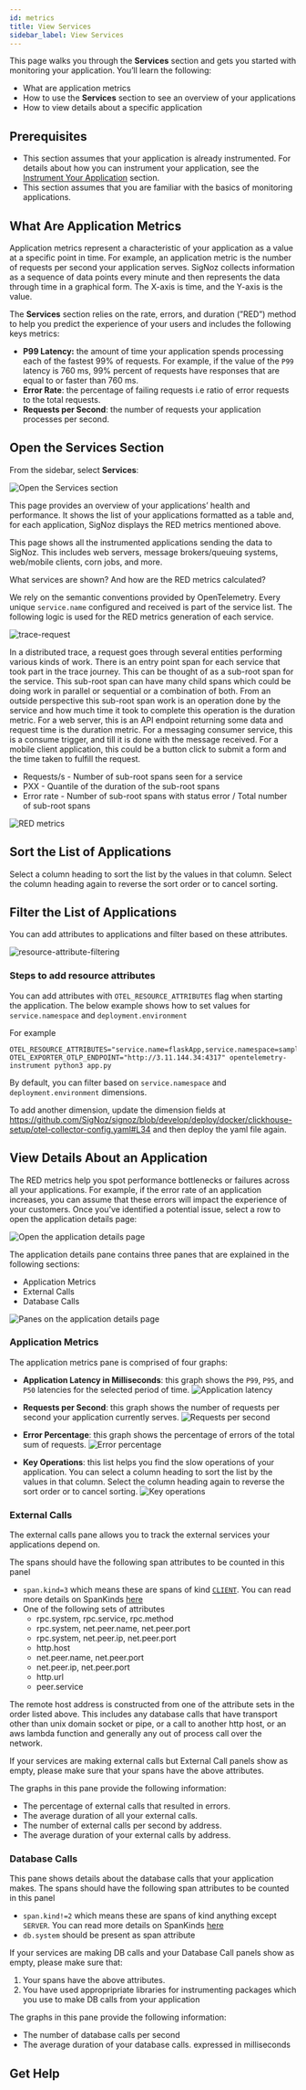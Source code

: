 ```yaml
---
id: metrics
title: View Services
sidebar_label: View Services
---
```




This page walks you through the **Services** section and gets you started with monitoring your application. You’ll learn the following:

- What are application metrics
- How to use the **Services** section to see an overview of your applications
- How to view details about a specific application


<UseHotRod /> 

## Prerequisites

- This section assumes that your application is already instrumented. For details about how you can instrument your application, see the [Instrument Your Application](/docs/instrumentation/) section.
- This section assumes that you are familiar with the basics of monitoring applications.


## What Are Application Metrics

Application metrics represent a characteristic of your application as a value at a specific point in time. For example, an application metric is the number of requests per second your application serves. SigNoz collects information as a sequence of data points every minute and then represents the data through time in a graphical form. The X-axis is time, and the Y-axis is the value.

The **Services** section relies on the rate, errors, and duration (”RED”) method to help you predict the experience of your users and includes the following keys metrics:

- **P99 Latency:** the amount of time your application spends processing each of the fastest 99% of requests. For example, if the value of the `P99` latency is 760 ms, 99% percent of requests have responses that are equal to or faster than 760 ms.
- **Error Rate**: the percentage of failing requests i.e ratio of error requests to the total requests.
- **Requests per Second**: the number of requests your application processes per second.

## Open the Services Section

From the sidebar, select **Services**:

![Open the Services section](/images/docs/open-services-v0.10.2.png)

This page provides an overview of your applications’ health and performance. It shows the list of your applications formatted as a table and, for each application, SigNoz displays the RED metrics mentioned above.

This page shows all the instrumented applications sending the data to SigNoz. This includes web servers, message brokers/queuing systems, web/mobile clients, corn jobs, and more.

What services are shown? And how are the RED metrics calculated?

We rely on the semantic conventions provided by OpenTelemetry. Every unique `service.name` configured and received is part of the service list. The following logic is used for the RED metrics generation of each service.

![trace-request](/images/docs/trace_request_shop.png)

In a distributed trace, a request goes through several entities performing various kinds of work. There is an entry point span for each service that took part in the trace journey. This can be thought of as a sub-root span for the service. This sub-root span can have many child spans which could be doing work in parallel or sequential or a combination of both. From an outside perspective this sub-root span work is an operation done by the service and how much time it took to complete this operation is the duration metric. For a web server, this is an API endpoint returning some data and request time is the duration metric. For a messaging consumer service, this is a consume trigger, and till it is done with the message received. For a mobile client application, this could be a button click to submit a form and the time taken to fulfill the request.

- Requests/s - Number of sub-root spans seen for a service
- PXX - Quantile of the duration of the sub-root spans
- Error rate - Number of sub-root spans with status error / Total number of sub-root spans


![RED metrics](/images/docs/open-services-v0.10.2.png)

## Sort the List of Applications

Select a column heading to sort the list by the values in that column. Select the column heading again to reverse the sort order or to cancel sorting.

## Filter the List of Applications

You can add attributes to applications and filter based on these attributes. 

![resource-attribute-filtering](/images/docs/resource-attribute-filtering.png)

### Steps to add resource attributes

You can add attributes with `OTEL_RESOURCE_ATTRIBUTES` flag when starting the application. The below example shows how to set values for `service.namespace` and `deployment.environment`

For example

```
OTEL_RESOURCE_ATTRIBUTES="service.name=flaskApp,service.namespace=sampleapps,deployment.environment=play" OTEL_EXPORTER_OTLP_ENDPOINT="http://3.11.144.34:4317" opentelemetry-instrument python3 app.py
```

By default, you can filter based on `service.namespace` and `deployment.environment` dimensions.

To add another dimension, update the dimension fields at https://github.com/SigNoz/signoz/blob/develop/deploy/docker/clickhouse-setup/otel-collector-config.yaml#L34
 and then deploy the yaml file again.

## View Details About an Application

The RED metrics help you spot performance bottlenecks or failures  across all your applications.  For example, if the error rate of an application increases, you can assume that these errors will impact the experience of your customers. Once you’ve identified a potential issue, select a row to open the application details page:

![Open the application details page](/images/docs/open-application-details-v0.10.2.png)

The application details pane contains three panes that are explained in the following sections:
- Application Metrics
- External Calls
- Database Calls

![Panes on the application details page](/images/docs/application-details-page-panes-v0.10.2.png)

### Application Metrics

The application metrics pane is comprised of four graphs:

- **Application Latency in Milliseconds**: this graph shows the `P99`, `P95`, and `P50` latencies for the selected period of time.
    ![Application latency](/images/docs/application-latency-v0.10.2.png)

- **Requests per Second**: this graph shows the number of requests per second your application currently serves.
    ![Requests per second](/images/docs/requests-per-second-v0.10.2.png)

- **Error Percentage**: this graph shows the percentage of errors of the total sum of requests.
    ![Error percentage](/images/docs/error-percentage-v0.10.2.png)

- **Key Operations**: this list helps you find the slow operations of your application. You can select a column heading to sort the list by the values in that column. Select the column heading again to reverse the sort order or to cancel sorting.
    ![Key operations](/images/docs/key-operations-v0.10.2.png)

### External Calls

The external calls pane allows you to track the external services your applications depend on.

The spans should have the following span attributes to be counted in this panel

- `span.kind=3` which means these are spans of kind [`CLIENT`](https://github.com/open-telemetry/opentelemetry-proto/blob/main/opentelemetry/proto/trace/v1/trace.proto#L139). You can read more details on SpanKinds [here](https://github.com/open-telemetry/opentelemetry-specification/blob/main/specification/trace/api.md#spankind)
- One of the following sets of attributes
    * rpc.system, rpc.service, rpc.method
    * rpc.system, net.peer.name, net.peer.port
    * rpc.system, net.peer.ip, net.peer.port
    * http.host
    * net.peer.name, net.peer.port
    * net.peer.ip, net.peer.port
    * http.url
    * peer.service

The remote host address is constructed from one of the attribute sets in the order listed above. This
includes any database calls that have transport other than unix domain socket or pipe, or a call to another http host, or an aws lambda function and generally any out of process call over the network.

If your services are making external calls but External Call panels show as empty, please make sure that your spans have the above attributes.

The graphs in this pane provide the following information:
- The percentage of external calls that resulted in errors.
- The average duration of all your external calls.
- The number of external calls per second by address.
- The average duration of your external calls by address.

### Database Calls

This pane shows details about the database calls that your application makes. The spans should have the following span attributes to be counted in this panel

- `span.kind!=2` which means these are spans of kind anything except `SERVER`. You can read more details on SpanKinds [here](https://github.com/open-telemetry/opentelemetry-specification/blob/main/specification/trace/api.md#spankind)
- `db.system` should be present as span attribute

If your services are making DB calls and your Database Call panels show as empty, please make sure that:
1. Your spans have the above attributes.
2. You have used appropripriate libraries for instrumenting packages which you use to make DB calls from your application

The graphs in this pane provide the following information:
- The number of database calls per second
- The average duration of your database calls. expressed in milliseconds

## Get Help

<GetHelp />
